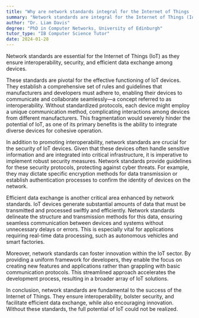 ```yaml
---
title: "Why are network standards integral for the Internet of Things (IoT)?"
summary: "Network standards are integral for the Internet of Things (IoT) to ensure interoperability, security, and efficient data exchange."
author: "Dr. Liam Davis"
degree: "PhD in Computer Networks, University of Edinburgh"
tutor_type: "IB Computer Science Tutor"
date: 2024-01-28
---
```


Network standards are essential for the Internet of Things (IoT) as they ensure interoperability, security, and efficient data exchange among devices.

These standards are pivotal for the effective functioning of IoT devices. They establish a comprehensive set of rules and guidelines that manufacturers and developers must adhere to, enabling their devices to communicate and collaborate seamlessly—a concept referred to as interoperability. Without standardized protocols, each device might employ a unique communication method, complicating interactions among devices from different manufacturers. This fragmentation would severely hinder the potential of IoT, as one of its primary benefits is the ability to integrate diverse devices for cohesive operation.

In addition to promoting interoperability, network standards are crucial for the security of IoT devices. Given that these devices often handle sensitive information and are integrated into critical infrastructure, it is imperative to implement robust security measures. Network standards provide guidelines for these security protocols, protecting against cyber threats. For example, they may dictate specific encryption methods for data transmission or establish authentication processes to confirm the identity of devices on the network.

Efficient data exchange is another critical area enhanced by network standards. IoT devices generate substantial amounts of data that must be transmitted and processed swiftly and efficiently. Network standards delineate the structure and transmission methods for this data, ensuring seamless communication between devices and systems without unnecessary delays or errors. This is especially vital for applications requiring real-time data processing, such as autonomous vehicles and smart factories.

Moreover, network standards can foster innovation within the IoT sector. By providing a uniform framework for developers, they enable the focus on creating new features and applications rather than grappling with basic communication protocols. This streamlined approach accelerates the development process, resulting in a broader array of IoT solutions.

In conclusion, network standards are fundamental to the success of the Internet of Things. They ensure interoperability, bolster security, and facilitate efficient data exchange, while also encouraging innovation. Without these standards, the full potential of IoT could not be realized.
    